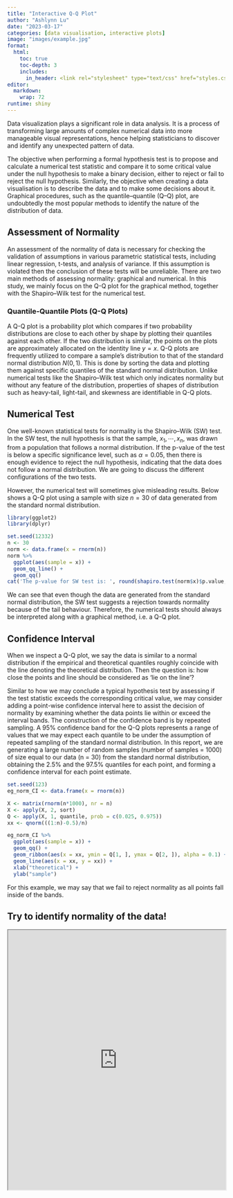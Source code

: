 ```yaml
---
title: "Interactive Q-Q Plot"
author: "Ashlynn Lu"
date: "2023-03-17"
categories: [data visualisation, interactive plots]
image: "images/example.jpg"
format: 
  html:
    toc: true
    toc-depth: 3
    includes:
      in_header: <link rel="stylesheet" type="text/css" href="styles.css">
editor: 
  markdown: 
    wrap: 72
runtime: shiny
---
```


Data visualization plays a significant role in data analysis. It is a process of transforming large amounts of complex numerical data into more manageable visual representations, hence helping statisticians to discover and identify any unexpected pattern of data. 

The objective when performing a formal hypothesis test is to propose and calculate a numerical test statistic and compare it to some critical value under the null hypothesis to make a binary decision, either to reject or fail to reject the null hypothesis. Similarly, the objective when creating a data visualisation is to describe the data and to make some decisions about it. Graphical procedures, such as the quantile–quantile (Q–Q) plot, are undoubtedly the most popular methods to identify the nature of the distribution of data. 

## Assessment of Normality

An assessment of the normality of data is necessary for checking the validation of assumptions in various parametric statistical tests, including linear regression, t-tests, and analysis of variance. If this assumption is violated then the conclusion of these tests will be unreliable. There are two main methods of assessing normality: graphical and numerical. In this study, we mainly focus on the Q-Q plot for the graphical method, together with the Shapiro–Wilk test for the numerical test.

### Quantile-Quantile Plots (Q-Q Plots)

A Q-Q plot is a probability plot which compares if two probability distributions are close to each other by shape by plotting their quantiles against each other. If the two distribution is similar, the points on the plots are approximately allocated on the identity line $y = x$. Q-Q plots are frequently utilized to compare a sample’s distribution to that of the standard normal distribution $N(0,1)$. This is done by sorting the data and plotting them against specific quantiles of the standard normal distribution. Unlike numerical tests like the Shapiro–Wilk test which only indicates normality but without any feature of the distribution, properties of shapes of distribution such as heavy-tail, light-tail, and skewness are identifiable in Q-Q plots.

## Numerical Test

One well-known statistical tests for normality is the Shapiro–Wilk (SW) test. In the SW test, the null hypothesis is that the sample, $x_1, \cdots , x_n$, was drawn from a population that follows a normal distribution. If the p-value of the test is below a specific significance level, such as $\alpha = 0.05$, then there is enough evidence to reject the null hypothesis, indicating that the data does not follow a normal distribution. We are going to discuss the different configurations of the two tests.

However, the numerical test will sometimes give misleading results. Below shows a Q-Q plot using a sample with size $n = 30$ of data generated from the standard normal distribution.

```r
library(ggplot2)
library(dplyr)
```


```r
set.seed(12332)
n <- 30
norm <- data.frame(x = rnorm(n))
norm %>%
  ggplot(aes(sample = x)) +
  geom_qq_line() +
  geom_qq() 
cat('The p-value for SW test is: ', round(shapiro.test(norm$x)$p.value, 4))
```

We can see that even though the data are generated from the standard normal distribution, the SW test suggests a rejection towards normality because of the tail behaviour. Therefore, the numerical tests should always be interpreted along with a graphical method, i.e. a Q-Q plot.

## Confidence Interval

When we inspect a Q-Q plot, we say the data is similar to a normal distribution if the empirical and theoretical quantiles roughly coincide with the line denoting the theoretical distribution. Then the question is: how close the points and line should be considered as ‘lie on the line’? 

Similar to how we may conclude a typical hypothesis test by assessing if the test statistic exceeds the corresponding critical value, we may consider adding a point-wise confidence interval here to assist the decision of normality by examining whether the data points lie within or exceed the interval bands. The construction of the confidence band is by repeated sampling. A 95% confidence band for the Q-Q plots represents a range of values that we may expect each quantile to be under the assumption of repeated sampling of the standard normal distribution. In this report, we are generating a large number of random samples (number of samples = 1000) of size equal to our data (n = 30) from the standard normal distribution, obtaining the 2.5% and the 97.5% quantiles for each point, and forming a confidence interval for each point estimate.

```r
set.seed(123)
eg_norm_CI <- data.frame(x = rnorm(n))

X <- matrix(rnorm(n*1000), nr = n)
X <- apply(X, 2, sort)
Q <- apply(X, 1, quantile, prob = c(0.025, 0.975))
xx <- qnorm(((1:n)-0.5)/n)

eg_norm_CI %>%
  ggplot(aes(sample = x)) +
  geom_qq() +
  geom_ribbon(aes(x = xx, ymin = Q[1, ], ymax = Q[2, ]), alpha = 0.1) +
  geom_line(aes(x = xx, y = xx)) +
  xlab("theoretical") +
  ylab("sample")
```

For this example, we may say that we fail to reject normality as all points fall inside of the bands.

## Try to identify normality of the data!

<iframe src="https://lkx724.shinyapps.io/2023-03-17_q-q-plot/" width="100%" height="600"></iframe>


